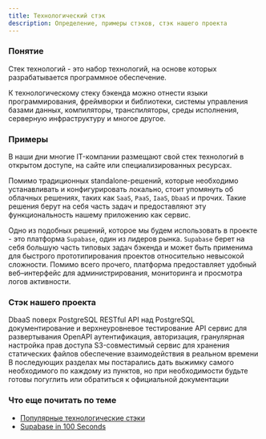 ```yaml
---
title: Технологический стэк
description: Определение, примеры стэков, стэк нашего проекта
---
```



### Понятие
Стек технологий - это набор технологий, на основе которых разрабатывается программное обеспечение. 

К технологическому стеку бэкенда можно отнести языки программирования, фреймворки и библиотеки, системы управления базами данных, компиляторы, транспиляторы, среды исполнения, серверную инфраструктуру и многое другое. 

### Примеры

В наши дни многие IT-компании размещают свой стек технологий в открытом доступе, на сайте или специализированных ресурсах. 
<LinkCard title="Стек Ozon" href="https://stackshare.io/ozon-ru/ozon-tech-stack/main" target="_blank"/>
<LinkCard title="Стек Avito" href="https://stackshare.io/avito/avito/main" target="_blank"/>

Помимо традиционных standalone-решений, которые необходимо устанавливать и конфигурировать локально, стоит упомянуть об облачных решениях, таких как `SaaS`, `PaaS`, `IaaS`, `DbaaS` и прочих. Такие решения берут на себя часть задач и предоставляют эту функциональность нашему приложению как сервис. 

Одно из подобных решений, которое мы будем использовать в проекте - это платформа `Supabase`, один из лидеров рынка. `Supabase` берет на себя большую часть типовых задач бэкенда и может быть применима для быстрого прототипирования проектов относительно невысокой сложности. Помимо всего прочего, платформа предоставляет удобный веб–интерфейс для администрирования, мониторинга и просмотра логов активности.

### Стэк нашего проекта

<CardGrid>
    <Card title="Supabase Database" icon="star">DbaaS поверх PostgreSQL</Card>
    <Card title="PostgREST" icon="star">RESTful API над PostgreSQL</Card>
    <Card title="OpenAPI" icon="star">документирование и верхнеуровневое тестирование API</Card>
    <Card title="Render" icon="star">сервис для развертывания OpenAPI</Card>
    <Card title="Supabase Auth" icon="star">аутентификация, авторизация, гранулярная настройка прав доступа</Card>
    <Card title="Supabase Storage" icon="star">S3-совместимый сервис для хранения статических файлов</Card>
    <Card title="Supabase Realtime" icon="star">обеспечение взаимодействия в реальном времени</Card>
</CardGrid>

<Aside type="note" title="Ближе к практике">
    В последующих разделах мы постарались дать выжимку самого необходимого по каждому из пунктов, но при необходимости будьте готовы погуглить или обратиться к официальной документации
</Aside>

### Что еще почитать по теме

- [Популярные технологические стэки](https://www.purrweb.com/ru/blog/tech-stack-dlya-startapov/)
- [Supabase in 100 Seconds](https://www.youtube.com/watch?v=zBZgdTb-dns)
